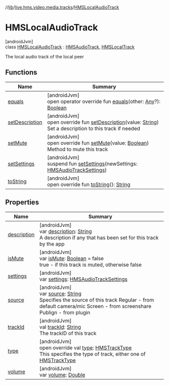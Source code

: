 //[lib](/api-reference/android/v2/home/content)/[live.hms.video.media.tracks](../index)/[HMSLocalAudioTrack](index)

# HMSLocalAudioTrack

[androidJvm]\
class [HMSLocalAudioTrack](index) : [HMSAudioTrack](../-h-m-s-audio-track/index), [HMSLocalTrack](../-h-m-s-local-track/index)

The local audio track of the local peer

## Functions

| Name                              | Summary                                                                                                                                                                                                                                               |
| --------------------------------- | ----------------------------------------------------------------------------------------------------------------------------------------------------------------------------------------------------------------------------------------------------- |
| [equals](../-h-m-s-track/equals)  | [androidJvm]<br />open operator override fun [equals](../-h-m-s-track/equals)(other: [Any](https://kotlinlang.org/api/latest/jvm/stdlib/kotlin/-any/index.html)?): [Boolean](https://kotlinlang.org/api/latest/jvm/stdlib/kotlin/-boolean/index.html) |
| [setDescription](set-description) | [androidJvm]<br />open override fun [setDescription](set-description)(value: [String](https://kotlinlang.org/api/latest/jvm/stdlib/kotlin/-string/index.html))<br />Set a description to this track if needed                                         |
| [setMute](set-mute)               | [androidJvm]<br />open override fun [setMute](set-mute)(value: [Boolean](https://kotlinlang.org/api/latest/jvm/stdlib/kotlin/-boolean/index.html))<br />Method to mute this track                                                                     |
| [setSettings](set-settings)       | [androidJvm]<br />suspend fun [setSettings](set-settings)(newSettings: [HMSAudioTrackSettings](../../live.hms.video.media.settings/-h-m-s-audio-track-settings/index))                                                                                |
| [toString](to-string)             | [androidJvm]<br />open override fun [toString](to-string)(): [String](https://kotlinlang.org/api/latest/jvm/stdlib/kotlin/-string/index.html)                                                                                                         |

## Properties

| Name                                                        | Summary                                                                                                                                                                                                                                                                                  |
| ----------------------------------------------------------- | ---------------------------------------------------------------------------------------------------------------------------------------------------------------------------------------------------------------------------------------------------------------------------------------- |
| [description](index#-1500205162%2FProperties%2F-1973928616) | [androidJvm]<br />var [description](index#-1500205162%2FProperties%2F-1973928616): [String](https://kotlinlang.org/api/latest/jvm/stdlib/kotlin/-string/index.html)<br />A description if any that has been set for this track by the app                                                |
| [isMute](index#262397253%2FProperties%2F-1973928616)        | [androidJvm]<br />var [isMute](index#262397253%2FProperties%2F-1973928616): [Boolean](https://kotlinlang.org/api/latest/jvm/stdlib/kotlin/-boolean/index.html) = false<br />true - if this track is muted, otherwise false                                                               |
| [settings](settings)                                        | [androidJvm]<br />var [settings](settings): [HMSAudioTrackSettings](../../live.hms.video.media.settings/-h-m-s-audio-track-settings/index)                                                                                                                                               |
| [source](index#-1313897843%2FProperties%2F-1973928616)      | [androidJvm]<br />var [source](index#-1313897843%2FProperties%2F-1973928616): [String](https://kotlinlang.org/api/latest/jvm/stdlib/kotlin/-string/index.html)<br />Specifies the source of this track Regular - from default camera/mic Screen - from screenshare Publign - from plugin |
| [trackId](index#1430866316%2FProperties%2F-1973928616)      | [androidJvm]<br />val [trackId](index#1430866316%2FProperties%2F-1973928616): [String](https://kotlinlang.org/api/latest/jvm/stdlib/kotlin/-string/index.html)<br />The trackID of this track                                                                                            |
| [type](index#-1270254834%2FProperties%2F-1973928616)        | [androidJvm]<br />open override val [type](index#-1270254834%2FProperties%2F-1973928616): [HMSTrackType](../-h-m-s-track-type/index)<br />This specifies the type of track, either one of [HMSTrackType](../-h-m-s-track-type/index)                                                     |
| [volume](volume)                                            | [androidJvm]<br />var [volume](volume): [Double](https://kotlinlang.org/api/latest/jvm/stdlib/kotlin/-double/index.html)                                                                                                                                                                 |

